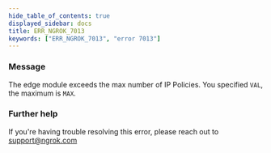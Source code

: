 ```yaml
---
hide_table_of_contents: true
displayed_sidebar: docs
title: ERR_NGROK_7013
keywords: ["ERR_NGROK_7013", "error 7013"]
---
```


### Message

The edge module exceeds the max number of IP Policies. You specified `VAL`, the maximum is `MAX`.

### Further help

If you're having trouble resolving this error, please reach out to [support@ngrok.com](mailto:support@ngrok.com?subject=Help%20with%20ERR_NGROK_7013)
